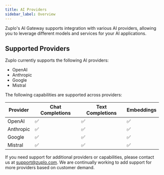 ```yaml
---
title: AI Providers
sidebar_label: Overview
---
```


Zuplo's AI Gateway supports integration with various AI providers, allowing you
to leverage different models and services for your AI applications.

## Supported Providers

Zuplo currently supports the following AI providers:

- OpenAI
- Anthropic
- Google
- Mistral

The following capabilities are supported across providers:

| Provider  | Chat Completions | Text Completions | Embeddings |
| --------- | ---------------- | ---------------- | ---------- |
| OpenAI    | ✅               | ✅               | ✅         |
| Anthropic | ✅               | ✅               | ✅         |
| Google    | ✅               | ✅               | ✅         |
| Mistral   | ✅               | ✅               | ✅         |

If you need support for additional providers or capabilities, please contact us
at [support@zuplo.com](mailto:support@zuplo.com). We are continually working to
add support for more providers based on customer demand.
